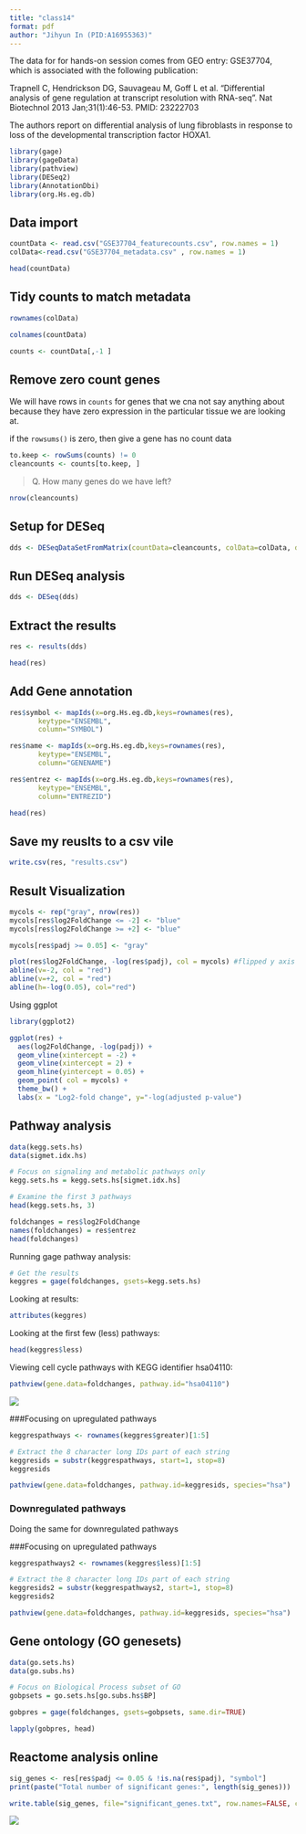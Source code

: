 ```yaml
---
title: "class14"
format: pdf
author: "Jihyun In (PID:A16955363)"
---
```


The data for for hands-on session comes from GEO entry: GSE37704, which is associated with the following publication:

Trapnell C, Hendrickson DG, Sauvageau M, Goff L et al. "Differential analysis of gene regulation at transcript resolution with RNA-seq". Nat Biotechnol 2013 Jan;31(1):46-53. PMID: 23222703

The authors report on differential analysis of lung fibroblasts in response to loss of the developmental transcription factor HOXA1.


```r
library(gage)
library(gageData)
library(pathview)
library(DESeq2)
library(AnnotationDbi)
library(org.Hs.eg.db)
```


## Data import
```r
countData <- read.csv("GSE37704_featurecounts.csv", row.names = 1)
colData<-read.csv("GSE37704_metadata.csv" , row.names = 1)
```

```r
head(countData)
```

## Tidy counts to match metadata

```r
rownames(colData)
```
```r
colnames(countData)
```
```r
counts <- countData[,-1 ]
```



## Remove zero count genes

We will have rows in `counts` for genes that we cna not say anything about because they have zero expression in the particular tissue we are looking at. 

if the `rowsums()` is zero, then give a gene has no count data

```r
to.keep <- rowSums(counts) != 0 
cleancounts <- counts[to.keep, ]
```

>Q. How many genes do we have left?

```r
nrow(cleancounts)
```


## Setup for DESeq

```r
dds <- DESeqDataSetFromMatrix(countData=cleancounts, colData=colData, design=~condition)
```


## Run DESeq analysis

```r
dds <- DESeq(dds)
```


## Extract the results
```r
res <- results(dds)

head(res)
```


## Add Gene annotation

```r
res$symbol <- mapIds(x=org.Hs.eg.db,keys=rownames(res), 
       keytype="ENSEMBL", 
       column="SYMBOL")

res$name <- mapIds(x=org.Hs.eg.db,keys=rownames(res), 
       keytype="ENSEMBL", 
       column="GENENAME")

res$entrez <- mapIds(x=org.Hs.eg.db,keys=rownames(res), 
       keytype="ENSEMBL", 
       column="ENTREZID")

head(res)
```

## Save my reuslts to a csv vile

```r
write.csv(res, "results.csv")
```



## Result Visualization
```r
mycols <- rep("gray", nrow(res))
mycols[res$log2FoldChange <= -2] <- "blue"
mycols[res$log2FoldChange >= +2] <- "blue"

mycols[res$padj >= 0.05] <- "gray"

plot(res$log2FoldChange, -log(res$padj), col = mycols) #flipped y axis
abline(v=-2, col = "red")
abline(v=+2, col = "red")
abline(h=-log(0.05), col="red")
```

Using ggplot

```r
library(ggplot2)
```

```r


ggplot(res) + 
  aes(log2FoldChange, -log(padj)) + 
  geom_vline(xintercept = -2) + 
  geom_vline(xintercept = 2) + 
  geom_hline(yintercept = 0.05) +
  geom_point( col = mycols) + 
  theme_bw() +
  labs(x = "Log2-fold change", y="-log(adjusted p-value")


```



## Pathway analysis

```r
data(kegg.sets.hs)
data(sigmet.idx.hs)

# Focus on signaling and metabolic pathways only
kegg.sets.hs = kegg.sets.hs[sigmet.idx.hs]

# Examine the first 3 pathways
head(kegg.sets.hs, 3)
```

```r
foldchanges = res$log2FoldChange
names(foldchanges) = res$entrez
head(foldchanges)
```

Running gage pathway analysis:

```r
# Get the results
keggres = gage(foldchanges, gsets=kegg.sets.hs)
```


Looking at results:
```r
attributes(keggres)
```
Looking at the first few (less) pathways:

```r
head(keggres$less)
```

Viewing cell cycle pathways with KEGG identifier hsa04110:

```r
pathview(gene.data=foldchanges, pathway.id="hsa04110")

```

![](hsa04110.pathview.png)


###Focusing on upregulated pathways

```r
keggrespathways <- rownames(keggres$greater)[1:5]

# Extract the 8 character long IDs part of each string
keggresids = substr(keggrespathways, start=1, stop=8)
keggresids
```
```r
pathview(gene.data=foldchanges, pathway.id=keggresids, species="hsa")
```

### Downregulated pathways

Doing the same for downregulated pathways

###Focusing on upregulated pathways


```r
keggrespathways2 <- rownames(keggres$less)[1:5]

# Extract the 8 character long IDs part of each string
keggresids2 = substr(keggrespathways2, start=1, stop=8)
keggresids2
```

```r
pathview(gene.data=foldchanges, pathway.id=keggresids, species="hsa")
```


## Gene ontology (GO genesets)

```r
data(go.sets.hs)
data(go.subs.hs)

# Focus on Biological Process subset of GO
gobpsets = go.sets.hs[go.subs.hs$BP]

gobpres = gage(foldchanges, gsets=gobpsets, same.dir=TRUE)

lapply(gobpres, head)
```

## Reactome analysis online

```r
sig_genes <- res[res$padj <= 0.05 & !is.na(res$padj), "symbol"]
print(paste("Total number of significant genes:", length(sig_genes)))
```

```r
write.table(sig_genes, file="significant_genes.txt", row.names=FALSE, col.names=FALSE, quote=FALSE)
```

![](R-HSA-69278.png)

